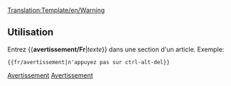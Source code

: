 [[Translation:Template/en/Warning]]
<noinclude></noinclude>{{fr/Fenêtre de message| type  = contenu
| texte = <strong>Attention</strong><br>{{{1|Celui qui a ajouté ce modèle n'a pas fourni d'avertissement particulier; il doit donc être supprimé ou mis à jour avec l'action correcte.}}}
}}<noinclude>

==Utilisation==
Entrez <nowiki>{{</nowiki>'''avertissement/Fr'''|''texte''<nowiki>}}</nowiki> dans une section d'un article. Exemple:
<pre>{{fr/avertissement|n'appuyez pas sur ctrl-alt-del}}</pre>

[[Category:fr/Modèles|Avertissement]][[Category:fr/Infobox|Avertissement]]</noinclude>
